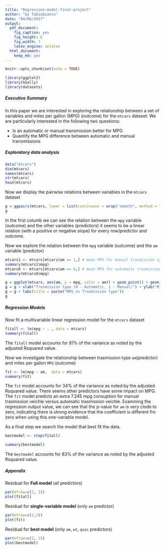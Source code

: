 ```yaml
---
title: "Regression-model-final-project"
author: "by fabiobianco"
date: "04/06/2017"
output:
  pdf_document:
    fig_caption: yes
    fig_height: 6
    fig_width: 7
    latex_engine: xelatex
  html_document:
    keep_md: yes
---
```


```r
knitr::opts_chunk$set(echo = TRUE)
```

```r
library(ggplot2)
library(GGally)
library(datasets)
```


##### Executive Summary

In this paper we are interested in exploring the relationship between a set of variables and miles per gallon (MPG) (outcome) for the `mtcars` dataset. We are particularly interested in the following two questions:

* Is an automatic or manual transmission better for MPG
* Quantify the MPG difference between automatic and manual transmissions


##### Exploratory data analysis
```r
data("mtcars")
dim(mtcars)
names(mtcars)
str(mtcars)
head(mtcars)
```

Now we display the pairwise relations between variables in the `mtcars` dataset

```r
g = ggpairs(mtcars, lower = list(continuous = wrap("smooth", method = "lm", alpha = 0.3, color = "blue")) )
g

```

In the first columb we can see the relation between the `mpg` variable (outcome) and the other variables (predictors) it seems to be a linear relation (with a positive or negative slope) for every row/predictor and outcome. 

Now we explore the relation between the `mpg` variable (outcome) and the `am` variable (predictor)

```r
mtcars1 <- mtcars[mtcars$am == 1,] # mean MPG for manual trasmission system
summary(mtcars1$mpg)
mtcars0 <- mtcars[mtcars$am == 0,] # mean MPG for automatic trasmission system
summary(mtcars0$mpg)
```

```r
g = ggplot(mtcars, aes(am, y = mpg, color = am)) + geom_point() + geom_smooth(method = "lm")
g = g + xlab("Trasmission type (0 - Automatic, 1 - Manual)") + ylab("Miles per gallon (MPG)")
g = g + labs(title = paste("MPG vs Trasmission type"))
g
```


##### Regression Models

Now fit a multivariable linear regression model for the `mtcars` dataset

```r
fitall <- lm(mpg ~ . , data = mtcars)
summary(fitall)
```

The  `fitall` model accounts for 81% of the variance as noted by the adjusted Rsquared value.

Now we investigate the relationship between trasmission type `am`(predictor) and miles per gallon `MPG` (outcome)

```r
fit <- lm(mpg ~ am,  data = mtcars)
summary(fit)
```

The `fit` model accounts for 34% of the variance as noted by the adjusted Rsquared value. There seems other predictors have some impact on MPG. The `fit` model predicts an extra 7.245 mpg consuption for manual trasmission veichle versus automatic trasmission veichle. Examining the regression output value, we can see that the p-value for `am` is very clode to zero, indicating there is strong evidence that the coefficient is different fro zero when using this one-variable model.


As a final step we search the model that best fit the data. 

```r
bestmodel <- step(fitall)
```

```r
summary(bestmodel)
```

The `bestmodel` accounts for 83% of the variance as noted by the adjusted Rsquared value. 


##### Appendix

Residual for **Full model** (all predictors)
```r
par(mfrow=c(2, 2))
plot(fitall)
```

Residual for **single-variable model** (only `am` predictor)

```r
par(mfrow=c(2,2))
plot(fit)
```

Residual for **best model** (only `am`, `wt`, `qsec` predictors)

```r
par(mfrow=c(2, 2))
plot(bestmodel)
```

